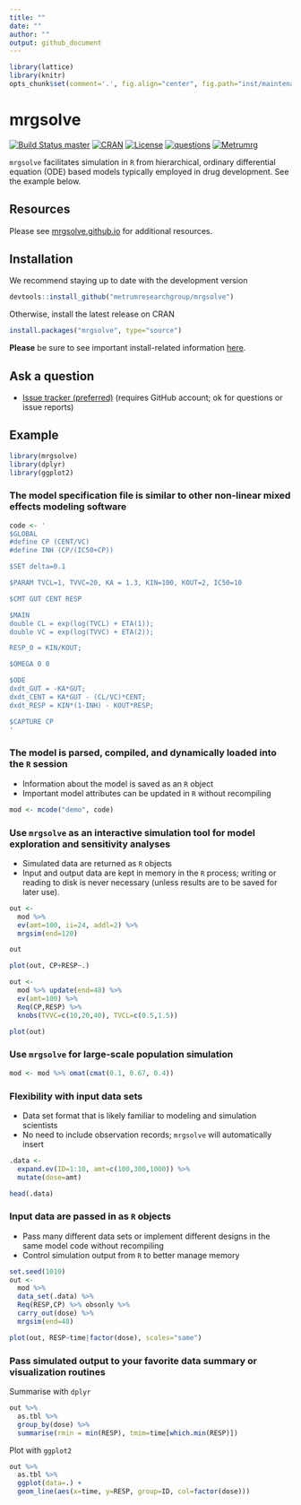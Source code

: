 ```yaml
---
title: ""
date: ""
author: ""
output: github_document
---
```



```r
library(lattice)
library(knitr)
opts_chunk$set(comment='.', fig.align="center", fig.path="inst/maintenance/img/README-")

```

# mrgsolve

[![Build Status master](https://travis-ci.org/metrumresearchgroup/mrgsolve.svg?branch=master)](https://travis-ci.org/metrumresearchgroup/mrgsolve.svg?branch=master)
[![CRAN](http://www.r-pkg.org/badges/version/mrgsolve)](https://cran.r-project.org/package=mrgsolve)
[![License](http://img.shields.io/badge/license-GPL%20%28%3E=%202%29-brightgreen.svg?style=flat)](http://www.gnu.org/licenses/gpl-2.0.html) 
[![questions](https://img.shields.io/badge/ask_for-Help-brightgreen.svg)](https://github.com/metrumresearchgroup/mrgsolve/issues)
[![Metrumrg](https://img.shields.io/badge/contact-MetrumRG-brightgreen.svg)](http://metrumrg.com)

`mrgsolve` facilitates simulation in `R` from hierarchical,
ordinary differential equation (ODE) based models typically
employed in drug development. See the example below.

## Resources
Please see [mrgsolve.github.io](https://mrgsolve.github.io) for additional resources.

## Installation
We recommend staying up to date with the development version
```r
devtools::install_github("metrumresearchgroup/mrgsolve")
```

Otherwise, install the latest release on CRAN
```r
install.packages("mrgsolve", type="source")
```

__Please__ be sure to see important install-related information [here](https://github.com/metrumresearchgroup/mrgsolve/wiki/mrgsolve-Installation).

## Ask a question
  * [Issue tracker (preferred)](https://github.com/metrumresearchgroup/mrgsolve/issues) (requires GitHub account; ok for questions or issue reports)




## Example

```r
library(mrgsolve)
library(dplyr)
library(ggplot2)
```


### The model specification file is similar to other non-linear mixed effects modeling software

```r
code <- '
$GLOBAL
#define CP (CENT/VC)
#define INH (CP/(IC50+CP))

$SET delta=0.1

$PARAM TVCL=1, TVVC=20, KA = 1.3, KIN=100, KOUT=2, IC50=10

$CMT GUT CENT RESP

$MAIN
double CL = exp(log(TVCL) + ETA(1));
double VC = exp(log(TVVC) + ETA(2));

RESP_0 = KIN/KOUT;

$OMEGA 0 0

$ODE
dxdt_GUT = -KA*GUT;
dxdt_CENT = KA*GUT - (CL/VC)*CENT;
dxdt_RESP = KIN*(1-INH) - KOUT*RESP;

$CAPTURE CP
'
```


### The model is parsed, compiled, and dynamically loaded into the `R` session

  * Information about the model is saved as an `R` object
  * Important model attributes can be updated in `R` without recompiling


```r
mod <- mcode("demo", code)
```


### Use `mrgsolve` as an interactive simulation tool for model exploration and sensitivity analyses
   * Simulated data are returned as `R` objects
   * Input and output data are kept in memory in the `R` process; writing or reading to disk
   is never necessary (unless results are to be saved for later use).

```r
out <- 
  mod %>%
  ev(amt=100, ii=24, addl=2) %>%
  mrgsim(end=120)

out
```



```r
plot(out, CP+RESP~.)
```

```r
out <- 
  mod %>% update(end=48) %>%
  ev(amt=100) %>%
  Req(CP,RESP) %>%
  knobs(TVVC=c(10,20,40), TVCL=c(0.5,1.5))
```



```r
plot(out)
```



### Use `mrgsolve` for large-scale population simulation

```r
mod <- mod %>% omat(cmat(0.1, 0.67, 0.4))
```


### Flexibility with input data sets
  * Data set format that is likely familiar to modeling and simulation scientists
  * No need to include observation records; `mrgsolve` will automatically insert

```r
.data <- 
  expand.ev(ID=1:10, amt=c(100,300,1000)) %>%
  mutate(dose=amt)

head(.data)
```


### Input data are passed in as `R` objects
 * Pass many different data sets or implement different designs in the same model code
 without recompiling
 * Control simulation output from `R` to better manage memory

```r
set.seed(1010)
out <- 
  mod %>%
  data_set(.data) %>%
  Req(RESP,CP) %>% obsonly %>%
  carry_out(dose) %>%
  mrgsim(end=48)
```

```r
plot(out, RESP~time|factor(dose), scales="same")
```


### Pass simulated output to your favorite data summary or visualization routines

Summarise with `dplyr`

```r
out %>%
  as.tbl %>%
  group_by(dose) %>%
  summarise(rmin = min(RESP), tmim=time[which.min(RESP)])
```


Plot with `ggplot2`

```r
out %>%
  as.tbl %>%
  ggplot(data=.) +
  geom_line(aes(x=time, y=RESP, group=ID, col=factor(dose)))

```
